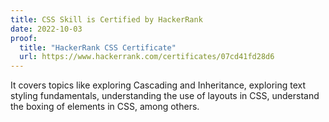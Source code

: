 ```yaml
---
title: CSS Skill is Certified by HackerRank
date: 2022-10-03
proof:
  title: "HackerRank CSS Certificate"
  url: https://www.hackerrank.com/certificates/07cd41fd28d6
---
```


It covers topics like exploring Cascading and Inheritance, exploring text styling fundamentals, understanding the use of layouts in CSS, understand the boxing of elements in CSS, among others.
